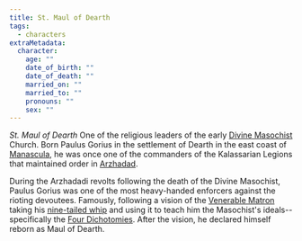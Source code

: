 ```yaml
---
title: St. Maul of Dearth
tags:
  - characters
extraMetadata:
  character:
    age: ""
    date_of_birth: ""
    date_of_death: ""
    married_on: ""
    married_to: ""
    pronouns: ""
    sex: ""
---
```


<Stub />

*St. Maul of Dearth* One of the religious leaders of the early
[Divine Masochist](/religions/divine-masochism/) Church. Born Paulus
Gorius in the settlement of Dearth in the east coast of
[Manascula](/locations/manascula/), he was once one of the commanders of
the Kalassarian Legions that maintained order in
[Arzhadad](/locations/arzhadad/).

During the Arzhadadi revolts following the death of the Divine Masochist, Paulus
Gorius was one of the most heavy-handed enforcers against the rioting devoutees.
Famously, following a vision of the [Venerable Matron](/characters/venerable-matron/)
taking his
[nine-tailed whip](/religions/divine-masochism/nine-tailed-whip/) and using
it to teach him the Masochist's ideals--specifically the
[Four Dichotomies](/religions/divine-masochism/orthodox/doctrine/four-dichotomies/).
After the vision, he declared himself reborn as Maul of Dearth.
